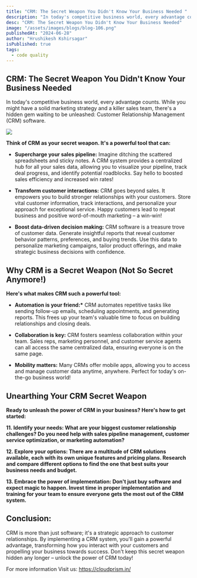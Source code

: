 ```yaml
---
title: "CRM: The Secret Weapon You Didn't Know Your Business Needed "
description: "In today's competitive business world, every advantage counts. While you might have a solid marketing strategy and a killer sales team, there's a hidden gem waiting to be unleashed: Customer Relationship Management (CRM) software."
desc: "CRM: The Secret Weapon You Didn't Know Your Business Needed"
image: "/assets/images/blogs/blog-106.png"
publishedAt: "2024-06-28"
author: "Hrushikesh Kshirsagar"
isPublished: true
tags:
  - code quality
---
```


## CRM: The Secret Weapon You Didn't Know Your Business Needed

In today's competitive business world, every advantage counts. While you might have a solid marketing strategy and a killer sales team, there's a hidden gem waiting to be unleashed: Customer Relationship Management (CRM) software.

<Image src="/assets/images/blogs/blog-107.png" />

**Think of CRM as your secret weapon. It's a powerful tool that can:**

- **Supercharge your sales pipeline:** Imagine ditching the scattered spreadsheets and sticky notes. A CRM system provides a centralized hub for all your sales data, allowing you to visualize your pipeline, track deal progress, and identify potential roadblocks. Say hello to boosted sales efficiency and increased win rates!

- **Transform customer interactions:** CRM goes beyond sales. It empowers you to build stronger relationships with your customers. Store vital customer information, track interactions, and personalize your approach for exceptional service. Happy customers lead to repeat business and positive word-of-mouth marketing – a win-win!

- **Boost data-driven decision making:** CRM software is a treasure trove of customer data. Generate insightful reports that reveal customer behavior patterns, preferences, and buying trends. Use this data to personalize marketing campaigns, tailor product offerings, and make strategic business decisions with confidence.

## Why CRM is a Secret Weapon (Not So Secret Anymore!)

**Here's what makes CRM such a powerful tool:**

- **Automation is your friend:\*** CRM automates repetitive tasks like sending follow-up emails, scheduling appointments, and generating reports. This frees up your team's valuable time to focus on building relationships and closing deals.

- **Collaboration is key:** CRM fosters seamless collaboration within your team. Sales reps, marketing personnel, and customer service agents can all access the same centralized data, ensuring everyone is on the same page.

- **Mobility matters:** Many CRMs offer mobile apps, allowing you to access and manage customer data anytime, anywhere. Perfect for today's on-the-go business world!

## Unearthing Your CRM Secret Weapon

**Ready to unleash the power of CRM in your business? Here's how to get started:**

**11. Identify your needs: What are your biggest customer relationship challenges? Do you need help with sales pipeline management, customer service optimization, or marketing automation?**

**12. Explore your options: There are a multitude of CRM solutions available, each with its own unique features and pricing plans. Research and compare different options to find the one that best suits your business needs and budget.**

**13. Embrace the power of implementation: Don't just buy software and expect magic to happen. Invest time in proper implementation and training for your team to ensure everyone gets the most out of the CRM system.**

## Conclusion:

CRM is more than just software; it's a strategic approach to customer relationships. By implementing a CRM system, you'll gain a powerful advantage, transforming how you interact with your customers and propelling your business towards success. Don't keep this secret weapon hidden any longer – unlock the power of CRM today!

For more information Visit us: [https://cloudprism.in/ ](https://cloudprism.in/)
